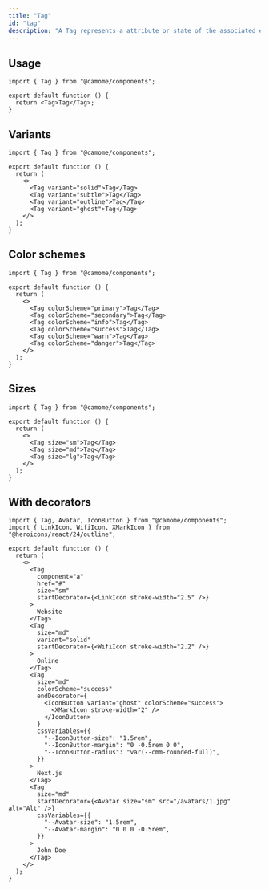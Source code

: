 ```yaml
---
title: "Tag"
id: "tag"
description: "A Tag represents a attribute or state of the associated element."
---
```


## Usage

```tsx live
import { Tag } from "@camome/components";

export default function () {
  return <Tag>Tag</Tag>;
}
```

## Variants

```tsx live
import { Tag } from "@camome/components";

export default function () {
  return (
    <>
      <Tag variant="solid">Tag</Tag>
      <Tag variant="subtle">Tag</Tag>
      <Tag variant="outline">Tag</Tag>
      <Tag variant="ghost">Tag</Tag>
    </>
  );
}
```

## Color schemes

```tsx live
import { Tag } from "@camome/components";

export default function () {
  return (
    <>
      <Tag colorScheme="primary">Tag</Tag>
      <Tag colorScheme="secondary">Tag</Tag>
      <Tag colorScheme="info">Tag</Tag>
      <Tag colorScheme="success">Tag</Tag>
      <Tag colorScheme="warn">Tag</Tag>
      <Tag colorScheme="danger">Tag</Tag>
    </>
  );
}
```

## Sizes

```tsx live
import { Tag } from "@camome/components";

export default function () {
  return (
    <>
      <Tag size="sm">Tag</Tag>
      <Tag size="md">Tag</Tag>
      <Tag size="lg">Tag</Tag>
    </>
  );
}
```

## With decorators

```tsx live
import { Tag, Avatar, IconButton } from "@camome/components";
import { LinkIcon, WifiIcon, XMarkIcon } from "@heroicons/react/24/outline";

export default function () {
  return (
    <>
      <Tag
        component="a"
        href="#"
        size="sm"
        startDecorator={<LinkIcon stroke-width="2.5" />}
      >
        Website
      </Tag>
      <Tag
        size="md"
        variant="solid"
        startDecorator={<WifiIcon stroke-width="2.2" />}
      >
        Online
      </Tag>
      <Tag
        size="md"
        colorScheme="success"
        endDecorator={
          <IconButton variant="ghost" colorScheme="success">
            <XMarkIcon stroke-width="2" />
          </IconButton>
        }
        cssVariables={{
          "--IconButton-size": "1.5rem",
          "--IconButton-margin": "0 -0.5rem 0 0",
          "--IconButton-radius": "var(--cmm-rounded-full)",
        }}
      >
        Next.js
      </Tag>
      <Tag
        size="md"
        startDecorator={<Avatar size="sm" src="/avatars/1.jpg" alt="Alt" />}
        cssVariables={{
          "--Avatar-size": "1.5rem",
          "--Avatar-margin": "0 0 0 -0.5rem",
        }}
      >
        John Doe
      </Tag>
    </>
  );
}
```
